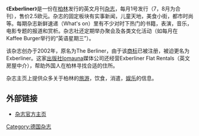 《'''Exberliner'''》是一份在[[柏林|柏林]]发行的英文月刊[[杂志|杂志]]，每月1号发行（7，8月为合刊），售价2.5欧元。杂志的固定板块有实事新闻，儿童天地，美食小街，都市时尚等。每期杂志新鲜速递（What's on）里有不少对时下热门的书籍，表演，音乐，电影专题的报道和赏析。杂志社还定期举办聚会及各类文化活动（如每月在Kaffee Burger举行的“英语星期三”）。

该杂志创办于2002年，原名为The Berliner，由于该[[商标|商标]]已被注册，被迫更名为 Exberliner。这家[[出版社|出版社]]Iomauna媒体公司还经营Exberliner Flat Rentals（英文房屋中介），帮助外国人在柏林寻找合适的住所。

杂志主页上提供众多关于柏林的[[旅游|旅游]]，饮食，消遣，[[娱乐|娱乐]]的信息。

== 外部链接 ==
*[http://www.exberliner.com 杂志官方主页]{{Wayback|url=http://www.exberliner.com/ |date=20200918002427 }}

{{pub-stub}}

[[Category:德国杂志|Category:德国杂志]]